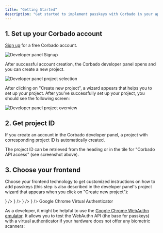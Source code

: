 ```yaml
---
title: "Getting Started"
description: "Get started to implement passkeys with Corbado in your application by following these steps."
---
```


## 1. Set up your Corbado account

[Sign up](https://app.corbado.com/signin#register) for a free Corbado account.&#x20;

![Developer panel Signup](/images/overview/getting-started/dev-panel-sign-up.webp)

After successful account creation, the Corbado developer panel opens and you can create a new project.

![Developer panel project selection](/images/overview/getting-started/dev-panel-project-selection.webp)

After clicking on "Create new project", a wizard appears that helps you to set up your project. After you've successfully set up your project, you should see the following screen:

![Developer panel project overview](/images/overview/getting-started/dev-panel-project-overview.webp)

## 2. Get project ID

If you create an account in the Corbado developer panel, a project with corresponding project ID is automatically created.

The project ID can be retrieved from the heading or in the tile for "Corbado API access" (see screenshot above).

## 3. Choose your frontend

Choose your frontend technology to get customized instructions on how to add passkeys (this step is also described in the developer panel's project wizard that appears when you click on "Create new project"):

<CardGroup cols={3}>
    <Card title='React' icon='react' href='/frontend-integration/react' />
    <Card title='Vanilla JS' icon='js' href='/frontend-integration/vanilla-js' />
    <Card title='Flutter' href='/frontend-integration/flutter' icon={<svg xmlns="http://www.w3.org/2000/svg" class="icon icon-tabler icon-tabler-brand-flutter" width="1.5rem" height="1.5rem" viewBox="0 0 24 24" stroke-width="1.5" stroke="rgb(var(--primary-light))" fill="none" stroke-linecap="round" stroke-linejoin="round">
  <path stroke="none" d="M0 0h24v24H0z" fill="none"/>
  <path d="M7 14l-3 -3l8 -8h6z" />
  <path d="M14 21l-5 -5l5 -5h5l-5 5l5 5z" />
</svg>} />
    <Card title='Vue.js' icon='vuejs' href='/frontend-integration/vue.js' />
    <Card title='Angular' icon='angular' href='/frontend-integration/angular' />
    <Card
        title='Next.js'
        href='/frontend-integration/next.js'
        icon={
            <svg
                xmlns='http://www.w3.org/2000/svg'
                class='icon icon-tabler icon-tabler-brand-nextjs'
                width='1.5rem'
                height='1.5rem'
                viewBox='0 0 24 24'
                stroke-width='1.5'
                stroke='rgb(var(--primary-light))'
                fill='none'
                stroke-linecap='round'
                stroke-linejoin='round'>
                <path stroke='none' d='M0 0h24v24H0z' fill='none' />
                <path d='M9 15v-6l7.745 10.65a9 9 0 1 1 2.255 -1.993' />
                <path d='M15 12v-3' />
            </svg>
        }
    />
    <Card title='Nuxt.js' href='/frontend-integration/nuxt.js' icon={<svg xmlns="http://www.w3.org/2000/svg" class="icon icon-tabler icon-tabler-brand-nuxt" width="1.5rem" height="1.5rem" viewBox="0 0 24 24" stroke-width="1.5" stroke="rgb(var(--primary-light))" fill="none" stroke-linecap="round" stroke-linejoin="round">
  <path stroke="none" d="M0 0h24v24H0z" fill="none"/>
  <path d="M12.146 8.583l-1.3 -2.09a1.046 1.046 0 0 0 -1.786 .017l-5.91 9.908a1.046 1.046 0 0 0 .897 1.582h3.913" />
  <path d="M20.043 18c.743 0 1.201 -.843 .82 -1.505l-4.044 -7.013a.936 .936 0 0 0 -1.638 0l-4.043 7.013c-.382 .662 .076 1.505 .819 1.505h8.086z" />
</svg>} />
    <Card title='Svelte' href='/frontend-integration/svelte' icon={
        <svg xmlns="http://www.w3.org/2000/svg" class="icon icon-tabler icon-tabler-brand-svelte" width="1.5rem" height="1.5rem" viewBox="0 0 24 24" stroke-width="1.5" stroke="rgb(var(--primary-light))" fill="none" stroke-linecap="round" stroke-linejoin="round">
  <path stroke="none" d="M0 0h24v24H0z" fill="none"/>
  <path d="M15 8l-5 3l.821 -.495c1.86 -1.15 4.412 -.49 5.574 1.352a3.91 3.91 0 0 1 -1.264 5.42l-5.053 3.126c-1.86 1.151 -4.312 .591 -5.474 -1.251a3.91 3.91 0 0 1 1.263 -5.42l.26 -.16" />
  <path d="M8 17l5 -3l-.822 .496c-1.86 1.151 -4.411 .491 -5.574 -1.351a3.91 3.91 0 0 1 1.264 -5.42l5.054 -3.127c1.86 -1.15 4.311 -.59 5.474 1.252a3.91 3.91 0 0 1 -1.264 5.42l-.26 .16" />
</svg>
    } />

</CardGroup>

<Info>
Google Chrome Virtual Authenticator

As a developer, it might be helpful to use the [Google Chrome WebAuthn emulator](/other/google-chrome-virtual-authenticator). It allows you to test the WebAuthn API (the base for passkeys) with a virtual authenticator if your hardware does not offer any biometric scanners:

</Info>
